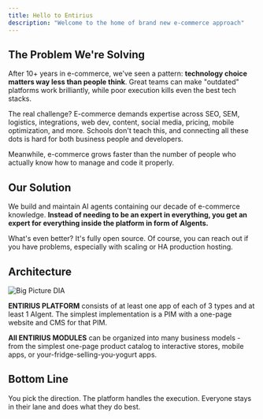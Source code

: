 ```yaml
---
title: Hello to Entirius
description: "Welcome to the home of brand new e-commerce approach"
---
```


## The Problem We're Solving

After 10+ years in e-commerce, we've seen a pattern: **technology choice matters way less than people think**. Great teams can make "outdated" platforms work brilliantly, while poor execution kills even the best tech stacks.

The real challenge? E-commerce demands expertise across SEO, SEM, logistics, integrations, web dev, content, social media, pricing, mobile optimization, and more. Schools don't teach this, and connecting all these dots is hard for both business people and developers.

Meanwhile, e-commerce grows faster than the number of people who actually know how to manage and code it properly.

## Our Solution

We build and maintain AI agents containing our decade of e-commerce knowledge. **Instead of needing to be an expert in everything, you get an expert for everything inside the platform in form of AIgents.**

What's even better? It's fully open source. Of course, you can reach out if you have problems, especially with scaling or HA production hosting.

## Architecture

![Big Picture DIA](/images/entirius-base-big-picture.svg)

**ENTIRIUS PLATFORM** consists of at least one app of each of 3 types and at least 1 AIgent. The simplest implementation is a PIM with a one-page website and CMS for that PIM.

**All ENTIRIUS MODULES** can be organized into many business models - from the simplest one-page product catalog to interactive stores, mobile apps, or your-fridge-selling-you-yogurt apps.

## Bottom Line

You pick the direction. The platform handles the execution. Everyone stays in their lane and does what they do best.
